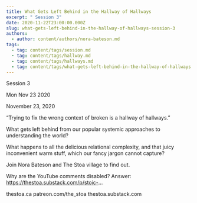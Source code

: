 ```yaml
---
title: What Gets Left Behind in the Hallway of Hallways
excerpt: " Session 3"
date: 2020-11-22T23:00:00.000Z
slug: what-gets-left-behind-in-the-hallway-of-hallways-session-3
authors:
  - author: content/authors/nora-bateson.md
tags:
  - tag: content/tags/session.md
  - tag: content/tags/hallway.md
  - tag: content/tags/hallways.md
  - tag: content/tags/what-gets-left-behind-in-the-hallway-of-hallways.md
---
```




 Session 3

Mon Nov 23 2020

November 23, 2020

“Trying to fix the wrong context of broken is a hallway of hallways.”

What gets left behind from our popular systemic approaches to understanding the world?

What happens to all the delicious relational complexity, and that juicy inconvenient warm stuff, which our fancy jargon cannot capture?

Join Nora Bateson and The Stoa village to find out.

Why are the YouTube comments disabled? Answer: https://thestoa.substack.com/p/stoic-...

thestoa.ca
patreon.com/the_stoa
thestoa.substack.com


